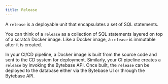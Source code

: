 ```yaml
---
title: Release
---
```


A `release` is a deployable unit that encapsulates a set of SQL statements.

You can think of a `release` as a collection of SQL statements layered on top of a scratch Docker image. Like a Docker image, a `release` is immutable after it is created.

In your CI/CD pipeline, a Docker image is built from the source code and sent to the CD system for deployment. Similarly, your CI pipeline creates a `release` by invoking the Bytebase API. Once built, the `release` can be deployed to the database either via the Bytebase UI or through the Bytebase API.
